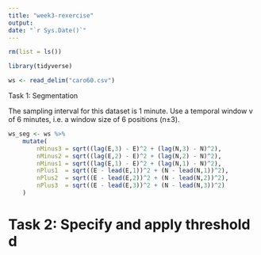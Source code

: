 ```yaml
---
title: "week3-rexercise"
output: 
date: "`r Sys.Date()`"
---
```


```r
rm(list = ls())

library(tidyverse)
```

```r
ws <- read_delim("caro60.csv")
```


Task 1: Segmentation

The sampling interval for this dataset is 1 minute. Use a temporal window v of 6 minutes, i.e. a window size of 6 positions (n±3).

```r
ws_seg <- ws %>% 
    mutate(
        nMinus3 = sqrt((lag(E,3) - E)^2 + (lag(N,3) - N)^2),
        nMinus2 = sqrt((lag(E,2) - E)^2 + (lag(N,2) - N)^2),
        nMinus1 = sqrt((lag(E,1) - E)^2 + (lag(N,1) - N)^2),
        nPlus1  = sqrt((E - lead(E,1))^2 + (N - lead(N,1))^2),
        nPlus2  = sqrt((E - lead(E,2))^2 + (N - lead(N,2))^2),
        nPlus3  = sqrt((E - lead(E,3))^2 + (N - lead(N,3))^2)
    )
```


# Task 2: Specify and apply threshold d

```r


```


```r


```



```r


```


```r


```


```r


```


```r


```


```r


```


```r


```


```r


```


```r


```


```r


```















































